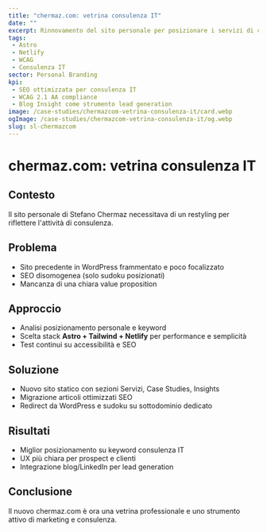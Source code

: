 ```yaml
---
title: "chermaz.com: vetrina consulenza IT"
date: ""
excerpt: Rinnovamento del sito personale per posizionare i servizi di consulenza IT.
tags:
 - Astro
 - Netlify
 - WCAG
 - Consulenza IT
sector: Personal Branding
kpi:
 - SEO ottimizzata per consulenza IT
 - WCAG 2.1 AA compliance
 - Blog Insight come strumento lead generation
image: /case-studies/chermazcom-vetrina-consulenza-it/card.webp
ogImage: /case-studies/chermazcom-vetrina-consulenza-it/og.webp
slug: sl-chermazcom
---
```


# chermaz.com: vetrina consulenza IT

## Contesto
Il sito personale di Stefano Chermaz necessitava di un restyling per riflettere l'attività di consulenza.

## Problema
- Sito precedente in WordPress frammentato e poco focalizzato 
- SEO disomogenea (solo sudoku posizionati) 
- Mancanza di una chiara value proposition 

## Approccio
- Analisi posizionamento personale e keyword 
- Scelta stack **Astro + Tailwind + Netlify** per performance e semplicità 
- Test continui su accessibilità e SEO 

## Soluzione
- Nuovo sito statico con sezioni Servizi, Case Studies, Insights 
- Migrazione articoli ottimizzati SEO 
- Redirect da WordPress e sudoku su sottodominio dedicato 

## Risultati
- Miglior posizionamento su keyword consulenza IT 
- UX più chiara per prospect e clienti 
- Integrazione blog/LinkedIn per lead generation 

## Conclusione
Il nuovo chermaz.com è ora una vetrina professionale e uno strumento attivo di marketing e consulenza.
